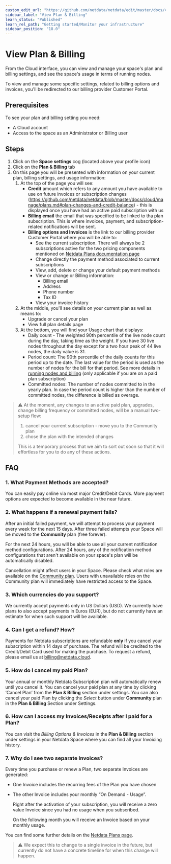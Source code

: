 ```yaml
---
custom_edit_url: "https://github.com/netdata/netdata/edit/master/docs/cloud/manage/view-plan-billing.md"
sidebar_label: "View Plan & Billing"
learn_status: "Published"
learn_rel_path: "Getting started/Monitor your infrastructure"
sidebar_position: "18.0"
---
```

# View Plan & Billing

From the Cloud interface, you can view and manage your space's plan and billing settings, and see the space's usage in terms of running nodes.

To view and manage some specific settings, related to billing options and invoices, you'll be redirected to our billing provider Customer Portal.

## Prerequisites

To see your plan and billing setting you need:

- A Cloud account
- Access to the space as an Administrator or Billing user

## Steps

1. Click on the **Space settings** cog (located above your profile icon)
1. Click on the **Plan & Billing** tab
1. On this page you will be presented with information on your current plan, billing settings, and usage information:
   1. At the top of the page you will see:
      - **Credit** amount which refers to any amount you have available to use on future invoices or subscription changes (<https://github.com/netdata/netdata/blob/master/docs/cloud/manage/plans.md#plan-changes-and-credit-balance>) - this is displayed once you have had an active paid subscription with us
      - **Billing email** the email that was specified to be linked to tha plan subscription. This is where invoices, payment, and subscription-related notifications will be sent.
      - **Billing options and Invoices** is the link to our billing provider Customer Portal where you will be able to:
         - See the current subscription. There will always be 2 subscriptions active for the two pricing components mentioned on [Netdata Plans documentation page](/docs/getting-started/monitor-your-infrastructure/netdata-plans#plans)
         - Change directly the payment method associated to current subscriptions
         - View, add, delete or change your default payment methods
         - View or change or Billing information:
            - Billing email
            - Address
            - Phone number
            - Tax ID
         - View your invoice history
   1. At the middle, you'll see details on your current plan as well as means to:
      - Upgrade or cancel your plan
      - View full plan details page
   1. At the bottom, you will find your Usage chart that displays:
      - Daily count - The weighted 90th percentile of the live node count during the day, taking time as the weight. If you have 30 live nodes throughout the day
      except for a two hour peak of 44 live nodes, the daily value is 31.
      - Period count: The 90th percentile of the daily counts for this period up to the date. The last value for the period is used as the number of nodes for the bill for that period. See more details in [running nodes and billing](/docs/getting-started/monitor-your-infrastructure/netdata-plans#running-nodes-and-billing) (only applicable if you are on a paid plan subscription)
      - Committed nodes: The number of nodes committed to in the yearly plan. In case the period count is higher than the number of committed nodes, the difference is billed as overage.

> ⚠️ At the moment, any changes to an active paid plan, upgrades, change billing frequency or committed nodes, will be a manual two-setup flow:
>
> 1. cancel your current subscription - move you to the Community plan
> 2. chose the plan with the intended changes
>
> This is a temporary process that we aim to sort out soon so that it will effortless for you to do any of these actions.

## FAQ

### 1. What Payment Methods are accepted?

You can easily pay online via most major Credit/Debit Cards. More payment options are expected to become available in the near future.

### 2. What happens if a renewal payment fails?

After an initial failed payment, we will attempt to process your payment every week for the next 15 days. After three failed attempts your Space will be moved to the **Community** plan (free forever).

For the next 24 hours, you will be able to use all your current notification method configurations. After 24 hours, any of the notification method configurations that aren't available on your space's plan will be automatically disabled.

Cancellation might affect users in your Space. Please check what roles are available on the [Community plan](/docs/getting-started/monitor-your-infrastructure/netdata-plans#areas-impacted-by-plans). Users with unavailable roles on the Community plan will immediately have restricted access to the Space.

### 3. Which currencies do you support?

We currently accept payments only in US Dollars (USD). We currently have plans to also accept payments in Euros (EUR), but do not currently have an estimate for when such support will be available.

### 4. Can I get a refund? How?

Payments for Netdata subscriptions are refundable **only** if you cancel your subscription within 14 days of purchase. The refund will be credited to the Credit/Debit Card used for making the purchase. To request a refund, please email us at [billing@netdata.cloud](mailto:billing@netdata.cloud).

### 5. How do I cancel my paid Plan?

Your annual or monthly Netdata Subscription plan will automatically renew until you cancel it. You can cancel your paid plan at any time by clicking ‘Cancel Plan’ from the **Plan & Billing** section under settings. You can also cancel your paid Plan by clicking the _Select_ button under **Community** plan in the **Plan & Billing** Section under Settings.

### 6. How can I access my Invoices/Receipts after I paid for a Plan?

You can visit the _Billing Options & Invoices_ in the **Plan & Billing** section under settings in your Netdata Space where you can find all your Invoicing history.

### 7. Why do I see two separate Invoices?

Every time you purchase or renew a Plan, two separate Invoices are generated:

- One Invoice includes the recurring fees of the Plan you have chosen

- The other Invoice includes your monthly “On Demand - Usage”.

  Right after the activation of your subscription, you will receive a zero value Invoice since you had no usage when you subscribed.
  
  On the following month you will receive an Invoice based on your monthly usage.

You can find some further details on the [Netdata Plans page](/docs/getting-started/monitor-your-infrastructure/netdata-plans#plans).

> ⚠️ We expect this to change to a single invoice in the future, but currently do not have a concrete timeline for when this change will happen.
